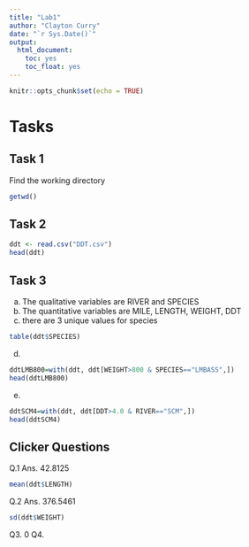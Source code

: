 ```yaml
---
title: "Lab1"
author: "Clayton Curry"
date: "`r Sys.Date()`"
output: 
  html_document:
    toc: yes
    toc_float: yes
---
```


```r
knitr::opts_chunk$set(echo = TRUE)
```


# Tasks

## Task 1

Find the working directory

```r
getwd()
```

## Task 2

```r
ddt <- read.csv("DDT.csv")
head(ddt)
```


## Task 3

  a. The qualitative variables are RIVER and SPECIES
  b. The quantitative variables are MILE, LENGTH, WEIGHT, DDT
  c. there are 3 unique values for species
```r
table(ddt$SPECIES)
```
  d. 
```r
ddtLMB800=with(ddt, ddt[WEIGHT>800 & SPECIES=="LMBASS",])
head(ddtLMB800)
```
  e.
```r
ddtSCM4=with(ddt, ddt[DDT>4.0 & RIVER=="SCM",])
head(ddtSCM4)
```

## Clicker Questions
  Q.1 Ans. 42.8125
```r
mean(ddt$LENGTH)
```
  Q.2 Ans. 376.5461
```r
sd(ddt$WEIGHT)
```
  Q3. 0
  Q4.
  
  
